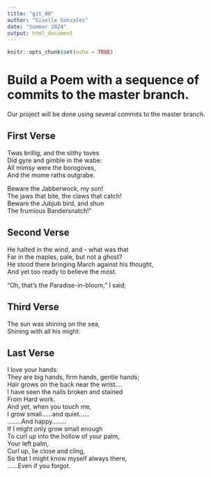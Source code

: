 ```yaml
---
title: "git_00"
author: "Giselle Gonzalez"
date: "Summer 2024"
output: html_document
---
```


```r
knitr::opts_chunk$set(echo = TRUE)
```
# Build a Poem with a sequence of commits to the master branch.
Our project will be done using several commits to the master branch.
<!-- Do not modify or change any text in "!--" bracketed areas such as this --- these are instructions to
you, if you change any of this the git program will notice it and compromise your git merging strategy !-->

## First Verse 
<!--Put the first five lines of a poem by Lewis Carrol in this section!-->

Twas brillig, and the slithy toves  
      Did gyre and gimble in the wabe:  
All mimsy were the borogoves,  
      And the mome raths outgrabe.  
  
Beware the Jabberwock, my son!  
      The jaws that bite, the claws that catch!  
Beware the Jubjub bird, and shun  
      The frumious Bandersnatch!”  

## Second Verse
<!--Put the first five lines of a poem by Robert Frost here!-->

He halted in the wind, and - what was that  
Far in the maples, pale, but not a ghost?  
He stood there bringing March against his thought,  
And yet too ready to believe the most.  

"Oh, that's the Paradise-in-bloom," I said; 
 

## Third Verse
<!--Put the first two verses of The Walrus and the Carpenter here!-->

The sun was shining on the sea,  
      Shining with all his might:  

## Last Verse
<!--Put a short poem of your choice 8-20 lines,here!-->
I love your hands:  
They are big hands, firm hands, gentle hands;  
Hair grows on the back near the wrist….  
I have seen the nails broken and stained  
From Hard work.  
And yet, when you touch me,  
I grow small……and quiet……  
……..And happy……..  
If I might only grow small enough  
To curl up into the hollow of your palm,  
Your left palm,  
Curl up, lie close and cling,  
So that I might know myself always there,  
……Even if you forgot.  









